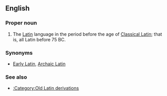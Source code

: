 ==English==
{{wikipedia}}

===Proper noun===
{{en-proper-noun|sg=[[old|Old]] [[Latin]]}}

# The [[Latin]] language in the period before the age of [[Classical Latin]]; that is, all Latin before 75 BC.

===Synonyms===
* [[Early Latin]], [[Archaic Latin]]

===See also===
* [[:Category:Old Latin derivations]]